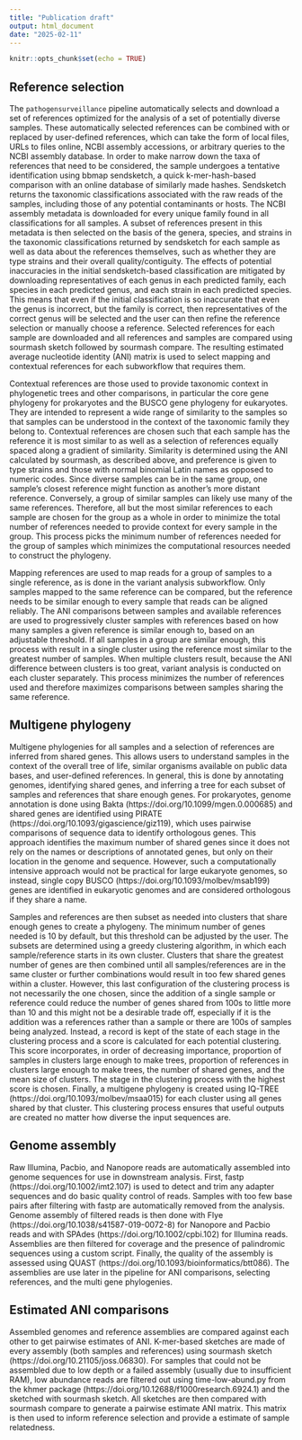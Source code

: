 ```yaml
---
title: "Publication draft"
output: html_document
date: "2025-02-11"
---
```


```r
knitr::opts_chunk$set(echo = TRUE)
```

## Reference selection 

The `pathogensurveillance` pipeline automatically selects and download a set of references optimized for the analysis of a set of potentially diverse samples.
These automatically selected references can be combined with or replaced by user-defined references, which can take the form of local files, URLs to files online, NCBI assembly accessions, or arbitrary queries to the NCBI assembly database.
In order to make narrow down the taxa of references that need to be considered, the sample undergoes a tentative identification using bbmap sendsketch, a quick k-mer-hash-based comparison with an online database of similarly made hashes.
Sendsketch returns the taxonomic classifications associated with the raw reads of the samples, including those of any potential contaminants or hosts.
The NCBI assembly metadata is downloaded for every unique family found in all classifications for all samples. 
A subset of references present in this metadata is then selected on the basis of the genera, species, and strains in the taxonomic classifications returned by sendsketch for each sample as well as data about the references themselves, such as whether they are type strains and their overall quality/contiguity.
The effects of potential inaccuracies in the initial sendsketch-based classification are mitigated by downloading representatives of each genus in each predicted family, each species in each predicted genus, and each strain in each predicted species.
This means that even if the initial classification is so inaccurate that even the genus is incorrect, but the family is correct, then representatives of the correct genus will be selected and the user can then refine the reference selection or manually choose a reference.
Selected references for each sample are downloaded and all references and samples are compared using sourmash sketch followed by sourmash compare.
The resulting estimated average nucleotide identity (ANI) matrix is used to select mapping and contextual references for each subworkflow that requires them.

Contextual references are those used to provide taxonomic context in phylogenetic trees and other comparisons, in particular the core gene phylogeny for prokaryotes and the BUSCO gene phylogeny for eukaryotes.
They are intended to represent a wide range of similarity to the samples so that samples can be understood in the context of the taxonomic family they belong to.
Contextual references are chosen such that each sample has the reference it is most similar to as well as a selection of references equally spaced along a gradient of similarity.
Similarity is determined using the ANI calculated by sourmash, as described above, and preference is given to type strains and those with normal binomial Latin names as opposed to numeric codes.
Since diverse samples can be in the same group, one sample's closest reference might function as another's more distant reference.
Conversely, a group of similar samples can likely use many of the same references.
Therefore, all but the most similar references to each sample are chosen for the group as a whole in order to minimize the total number of references needed to provide context for every sample in the group.
This process picks the minimum number of references needed for the group of samples which minimizes the computational resources needed to construct the phylogeny.

Mapping references are used to map reads for a group of samples to a single reference, as is done in the variant analysis subworkflow.
Only samples mapped to the same reference can be compared, but the reference needs to be similar enough to every sample that reads can be aligned reliably.
The ANI comparisons between samples and available references are used to progressively cluster samples with references based on how many samples a given reference is similar enough to, based on an adjustable threshold.
If all samples in a group are similar enough, this process with result in a single cluster using the reference most similar to the greatest number of samples.
When multiple clusters result, because the ANI difference between clusters is too great, variant analysis is conducted on each cluster separately.
This process minimizes the number of references used and therefore maximizes comparisons between samples sharing the same reference.

## Multigene phylogeny

Multigene phylogenies for all samples and a selection of references are inferred from shared genes.
This allows users to understand samples in the context of the overall tree of life, similar organisms available on public data bases, and user-defined references.
In general, this is done by annotating genomes, identifying shared genes, and inferring a tree for each subset of samples and references that share enough genes. 
For prokaryotes, genome annotation is done using Bakta (https://doi.org/10.1099/mgen.0.000685) and shared genes are identified using PIRATE (https://doi.org/10.1093/gigascience/giz119), which uses pairwise comparisons of sequence data to identify orthologous genes.
This approach identifies the maximum number of shared genes since it does not rely on the names or descriptions of annotated genes, but only on their location in the genome and sequence.
However, such a computationally intensive approach would not be practical for large eukaryote genomes, so instead, single copy BUSCO (https://doi.org/10.1093/molbev/msab199) genes are identified in eukaryotic genomes and are considered orthologous if they share a name.

Samples and references are then subset as needed into clusters that share enough genes to create a phylogeny.
The minimum number of genes needed is 10 by default, but this threshold can be adjusted by the user.
The subsets are determined using a greedy clustering algorithm, in which each sample/reference starts in its own cluster.
Clusters that share the greatest number of genes are then combined until all samples/references are in the same cluster or further combinations would result in too few shared genes within a cluster.
However, this last configuration of the clustering process is not necessarily the one chosen, since the addition of a single sample or reference could reduce the number of genes shared from 100s to little more than 10 and this might not be a desirable trade off, especially if it is the addition was a references rather than a sample or there are 100s of samples being analyzed.
Instead, a record is kept of the state of each stage in the clustering process and a score is calculated for each potential clustering.
This score incorporates, in order of decreasing importance, proportion of samples in clusters large enough to make trees, proportion of references in clusters large enough to make trees, the number of shared genes, and the mean size of clusters.
The stage in the clustering process with the highest score is chosen.
Finally, a multigene phylogeny is created using IQ-TREE (https://doi.org/10.1093/molbev/msaa015) for each cluster using all genes shared by that cluster.
This clustering process ensures that useful outputs are created no matter how diverse the input sequences are.


## Genome assembly

Raw Illumina, Pacbio, and Nanopore reads are automatically assembled into genome sequences for use in downstream analysis.
First, fastp (https://doi.org/10.1002/imt2.107) is used to detect and trim any adapter sequences and do basic quality control of reads.
Samples with too few base pairs after filtering with fastp are automatically removed from the analysis.
Genome assembly of filtered reads is then done with Flye (https://doi.org/10.1038/s41587-019-0072-8) for Nanopore and Pacbio reads and with SPAdes (https://doi.org/10.1002/cpbi.102) for Illumina reads.
Assemblies are then filtered for coverage and the presence of palindromic sequences using a custom script.
Finally, the quality of the assembly is assessed using QUAST (https://doi.org/10.1093/bioinformatics/btt086).
The assemblies are use later in the pipeline for ANI comparisons, selecting references, and the multi gene phylogenies.


## Estimated ANI comparisons

Assembled genomes and reference assemblies are compared against each other to get pairwise estimates of ANI.
K-mer-based sketches are made of every assembly (both samples and references) using sourmash sketch (https://doi.org/10.21105/joss.06830).
For samples that could not be assembled due to low depth or a failed assembly (usually due to insufficient RAM), low abundance reads are filtered out using time-low-abund.py from the khmer package (https://doi.org/10.12688/f1000research.6924.1) and the sketched with sourmash sketch.
All sketches are then compared with sourmash compare to generate a pairwise estimate ANI matrix.
This matrix is then used to inform reference selection and provide a estimate of sample relatedness.
